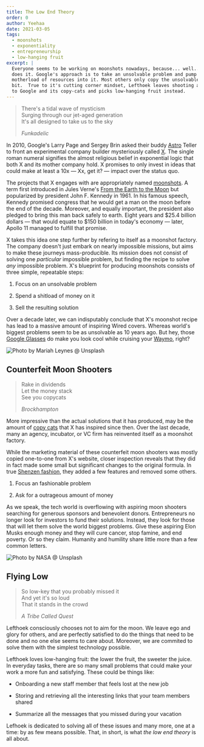 ```yaml
---
title: The Low End Theory
order: 0
author: Yeehaa
date: 2021-03-05
tags:
  - moonshots
  - exponentiality
  - entrepreneurship
  - low-hanging fruit
excerpt: |
  Everyone seems to be working on moonshots nowadays, because... well... Google
  does it. Google's approach is to take an unsolvable problem and pump a
  motherload of resources into it. Most others only copy the unsolvable problem
  bit.  True to it's cutting corner mindset, Lefthoek leaves shooting at moons
  to Google and its copy-cats and picks low-hanging fruit instead.
---
```


> There's a tidal wave of mysticism   
> Surging through our jet-aged generation   
> It's all designed to take us to the sky   
> 
> *Funkadelic*

In 2010, Google's Larry Page and Sergey Brin asked their buddy
[Astro](https://hanna-barbera.fandom.com/wiki/Astro) Teller to front an
experimental company builder mysteriously called [X](https://x.company/). The
single roman numeral signifies the almost religious belief in exponential logic
that both X and its mother company hold. X promises to only invest in ideas that
could make at least a 10x &mdash; Xx, get it?  &mdash; impact over the status
quo. 

The projects that X engages with are appropriately named
[moonshots](https://www.thegeniusworks.com/2020/02/a-decade-of-moonshots-alphabet-x/).
A term first introduced in Jules Verne's [From the Earth to the
Moon](https://en.wikipedia.org/wiki/From_the_Earth_to_the_Moon) but popularized
by president John F. Kennedy in 1961. In his famous speech, Kennedy promised
congress that he would get a man on the moon before the end of the decade.
Moreover, and equally important, the president also pledged to bring this man
back safely to earth.  Eight years and $25.4 billion dollars &mdash; that would
equate to $150 billion in today's economy &mdash; later, Apollo 11 managed to
fulfill that promise.

X takes this idea one step further by refering to itself as a moonshot factory.
The company doesn't just embark on nearly impossible missions, but aims to make
these journeys mass-producible. Its mission does not consist of solving one
*particular* impossible problem, but finding the recipe to solve *any*
impossible problem. X's blueprint for producing moonshots consists of three
simple, repeatable steps:

1. Focus on an unsolvable problem    

2. Spend a shitload of money on it  

3. Sell the resulting solution

Over a decade later, we can indisputably conclude that X's moonshot recipe has
lead to a massive amount of inspiring Wired covers. Whereas world's biggest
problems seem to be as unsolvable as 10 years ago. But hey, those [Google
Glasses](https://www.theguardian.com/technology/2014/feb/19/google-glass-advice-smartglasses-glasshole#:~:text=Early%20adopters%20of%20Glass%2C%20derogatorily,for%20long%20periods%20of%20time.)
do make you look cool while cruising your [Waymo](https://waymo.com/), right?

![Photo by Mariah Leynes @ Unsplash](/images/moonshot.jpg)


## Counterfeit Moon Shooters

> Rake in dividends   
> Let the money stack  
> See you copycats   
>
> *Brockhampton*

More impressive than the actual solutions that it has produced, may be the
amount of [copy cats](https://www.moonshot-factory.eu/en/missions/) that X has
inspired since then. Over the last decade, many an agency, incubator, or VC firm
has reinvented itself as a moonshot factory. 

While the marketing material of these counterfeit moon shooters was mostly
copied one-to-one from X's website, closer inspection reveals that they did in
fact made some small but significant changes to the original formula. In true
[Shenzen fashion](https://nostarch.com/hardwarehackerpaperback), they added a few features and removed some others.

1. Focus an fashionable problem    

2. Ask for a outrageous amount of money 

As we speak, the tech world is overflowing with aspiring moon shooters searching
for generous sponsors and benevolent donors. Entrepreneurs no longer look for
investors to fund their solutions. Instead, they look for those that will let
them solve the world biggest problems. Give these aspiring Elon Musks enough
money and they will cure cancer, stop famine, and end poverty. Or so they claim.
Humanity and humility share little more than a few common letters.

![Photo by NASA @ Unsplash](/images/moonshot-2.jpg)

## Flying Low
 
> So low-key that you probably missed it   
> And yet it's so loud    
> That it stands in the crowd
>
> *A Tribe Called Quest*

Lefthoek consciously chooses not to aim for the moon. We leave ego and glory
for others, and are perfectly satisfied to do the things that need to be done
and no one else seems to care about. Moreover, we are commited to solve them
with the simplest technology possible. 

Lefthoek loves low-hanging fruit: the lower the fruit, the sweeter the juice. In
everyday tasks, there are so many small problems that could make your work a
more fun and satisfying. These could be things like:

+ Onboarding a new staff member that feels lost at the new job

+ Storing and retrieving all the interesting links that your team members shared 

+ Summarize all the messages that you missed during your vacation

Lefhoek is dedicated to solving all of these issues and many more, one at a
time: by as few means possible. That, in short, is what *the low end theory* is
all about.
